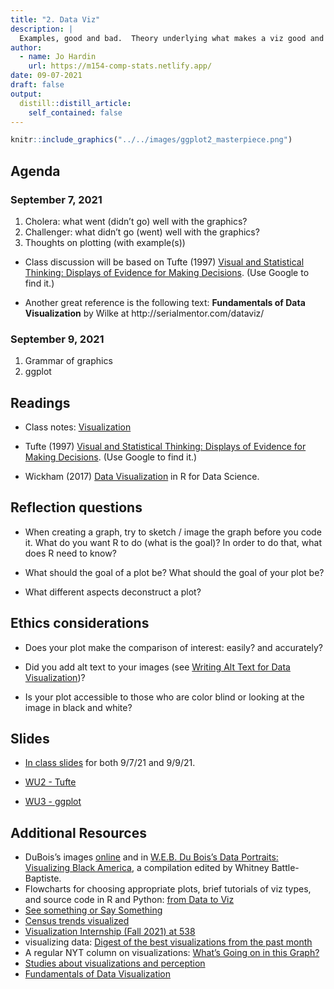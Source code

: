 ```yaml
---
title: "2. Data Viz"
description: |
  Examples, good and bad.  Theory underlying what makes a viz good and bad.  Tools to implement viz tasks.
author:
  - name: Jo Hardin
    url: https://m154-comp-stats.netlify.app/
date: 09-07-2021
draft: false
output:
  distill::distill_article:
    self_contained: false
---
```



```r
knitr::include_graphics("../../images/ggplot2_masterpiece.png")
```



## Agenda <i class="fas fa-calendar-alt"></i>

### September 7, 2021

1. Cholera: what went (didn't go) well with the graphics?
2. Challenger: what didn't go (went) well with the graphics?
3. Thoughts on plotting (with example(s))

* Class discussion will be based on Tufte (1997) <a href = "http://www.edwardtufte.com/tufte/books_textb" target = "_blank">Visual and Statistical Thinking: Displays of Evidence for Making Decisions</a>.  (Use Google to find it.)

* Another great reference is the following text: **Fundamentals of Data Visualization** by Wilke at http://serialmentor.com/dataviz/

### September 9, 2021 

1. Grammar of graphics
2. ggplot

## Readings <i class="fas fa-book-open"></i> 

* Class notes: <a href = "http://st47s.com/Math154/Notes/visualization.html" target= "_blank">Visualization</a>

* Tufte (1997) <a href = "http://www.edwardtufte.com/tufte/books_textb" target = "_blank">Visual and Statistical Thinking: Displays of Evidence for Making Decisions</a>.  (Use Google to find it.)

* Wickham (2017) <a href = "https://r4ds.had.co.nz/data-visualisation.html" target = "_blank">Data Visualization</a> in R for Data Science.

## Reflection questions <i class="fas fa-lightbulb"></i> 

* When creating a graph, try to sketch / image the graph before you code it.  What do you want R to do (what is the goal)?  In order to do that, what does R need to know?

* What should the goal of a plot be?  What should the goal of your plot be?

* What different aspects deconstruct a plot?

## Ethics considerations <i class="fas fa-balance-scale"></i> 

* Does your plot make the comparison of interest: easily? and accurately?

* Did you add alt text to your images (see <a href = "https://medium.com/nightingale/writing-alt-text-for-data-visualization-2a218ef43f81" target = "_blank">Writing Alt Text for Data Visualization</a>)?  

* Is your plot accessible to those who are color blind or looking at the image in black and white?

## Slides <i class="fas fa-desktop"></i>

* <a href = "https://m154-comp-stats.netlify.app/slides/2021-09-07-ggplotPresent" target = "_blank">In class slides</a> for both 9/7/21 and 9/9/21.

* <a href = "https://m154-comp-stats.netlify.app/slides/Math154_WU2_Tufte.pdf" target = "_blank">WU2 - Tufte</a>

* <a href = "https://m154-comp-stats.netlify.app/slides/Math154_WU3_ggplot.pdf" target = "_blank">WU3 - ggplot</a>


## Additional Resources <i class="fas fa-laptop"></i> 

* DuBois's images <a href = "https://drawingmatter.org/w-e-b-du-bois-visionary-infographics/" target = "_blank">online</a> and in <a href = "https://bookshop.org/books/w-e-b-du-bois-s-data-portraits-visualizing-black-america/9781616897062" target = "_blank">W.E.B. Du Bois's Data Portraits: Visualizing Black America</a>, a compilation edited by Whitney Battle-Baptiste. 
* Flowcharts for choosing appropriate plots, brief tutorials of viz types, and source code in R and Python: <a href="https://www.data-to-viz.com/" target = "_blank">from Data to Viz</a>
* <a href="https://www.flickr.com/photos/walkingsf/sets/72157627140310742/" target = "_blank">See something or Say Something</a>
* <a href="http://www.census.gov/dataviz/visualizations/055/" target = "_blank">Census trends visualized</a>
* <a href="https://fivethirtyeight.com/features/were-looking-for-a-data-visualization-intern/" target = "_blank">Visualization Internship (Fall 2021) at 538</a>
* visualizing data: <a href="https://www.visualisingdata.com/2021/06/best-of-the-visualisation-web-april-2021/" target= "_blank">Digest of the best visualizations from the past month</a>
* A regular NYT column on visualizations: <a href="https://www.nytimes.com/column/whats-going-on-in-this-graph?" target = "_blank">What's Going on in this Graph?</a>
* <a href="https://medium.com/@kennelliott/39-studies-about-human-perception-in-30-minutes-4728f9e31a73" target = "_blank">Studies about visualizations and perception</a>
* <a href="http://serialmentor.com/dataviz/" taget = "_blank">Fundamentals of Data Visualization</a>



